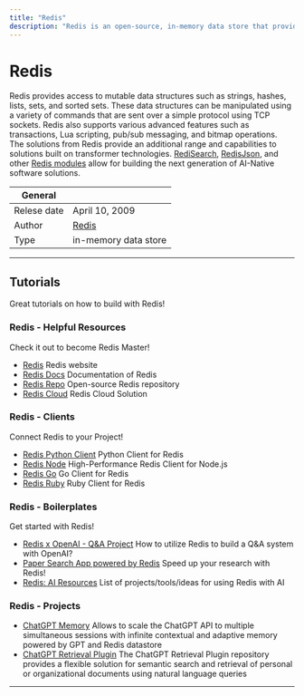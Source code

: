 ```yaml
---
title: "Redis"
description: "Redis is an open-source, in-memory data store that provides access to mutable data structures via a set of commands. It is also a real-time data platform that functions as a blazing fast vector database, ML feature store, and data serving layer across a variety of workloads. Redis offers high performance and scalability, making it a popular choice for use in web applications and other use cases that require fast data access."
---
```


# Redis

Redis provides access to mutable data structures such as strings, hashes, lists, sets, and sorted sets.
These data structures can be manipulated using a variety of commands that are sent over a simple protocol
using TCP sockets. Redis also supports various advanced features such as transactions, Lua scripting, pub/sub
messaging, and bitmap operations.  
The solutions from Redis provide an additional range and capabilities to solutions built on transformer
technologies. [RediSearch](https://github.com/RediSearch/RediSearch), [RedisJson](https://github.com/RedisJSON/RedisJSON),
and other [Redis modules](https://redis.io/resources/modules/) allow for building the next generation of AI-Native software
solutions.

| General     |                            |
| ----------- | -------------------------- |
| Relese date | April 10, 2009             |
| Author      | [Redis](https://redis.io/) |
| Type        | in-memory data store       |

---

## Tutorials

Great tutorials on how to build with Redis!

<TechTutorials/>

### Redis - Helpful Resources

Check it out to become Redis Master!

- [Redis](https://redis.io/) Redis website
- [Redis Docs](https://redis.io/docs/) Documentation of Redis
- [Redis Repo](https://github.com/redis/redis) Open-source Redis repository
- [Redis Cloud](https://redis.com/redis-enterprise-cloud/overview/) Redis Cloud Solution

### Redis - Clients

Connect Redis to your Project!

- [Redis Python Client](https://redis.io/docs/clients/python/) Python Client for Redis
- [Redis Node](https://redis.io/docs/clients/nodejs/) High-Performance Redis Client for Node.js
- [Redis Go](https://redis.com/blog/go-redis-official-redis-client/) Go Client for Redis
- [Redis Ruby](https://docs.redis.com/latest/rs/references/client_references/client_ruby/) Ruby Client for Redis

### Redis - Boilerplates

Get started with Redis!

- [Redis x OpenAI - Q&A Project](https://github.com/RedisVentures/redis-openai-qna) How to utilize Redis to build a Q&A system with OpenAI?
- [Paper Search App powered by Redis](https://github.com/RedisVentures/redis-arXiv-search) Speed up your research with Redis!
- [Redis: AI Resources](https://github.com/RedisVentures/redis-ai-resources) List of projects/tools/ideas for using Redis with AI

### Redis - Projects

- [ChatGPT Memory](https://github.com/continuum-llms/chatgpt-memory) Allows to scale the ChatGPT API to multiple simultaneous sessions with infinite contextual and adaptive memory powered by GPT and Redis datastore
- [ChatGPT Retrieval Plugin](https://github.com/openai/chatgpt-retrieval-plugin) The ChatGPT Retrieval Plugin repository provides a flexible solution for semantic search and retrieval of personal or organizational documents using natural language queries

---

